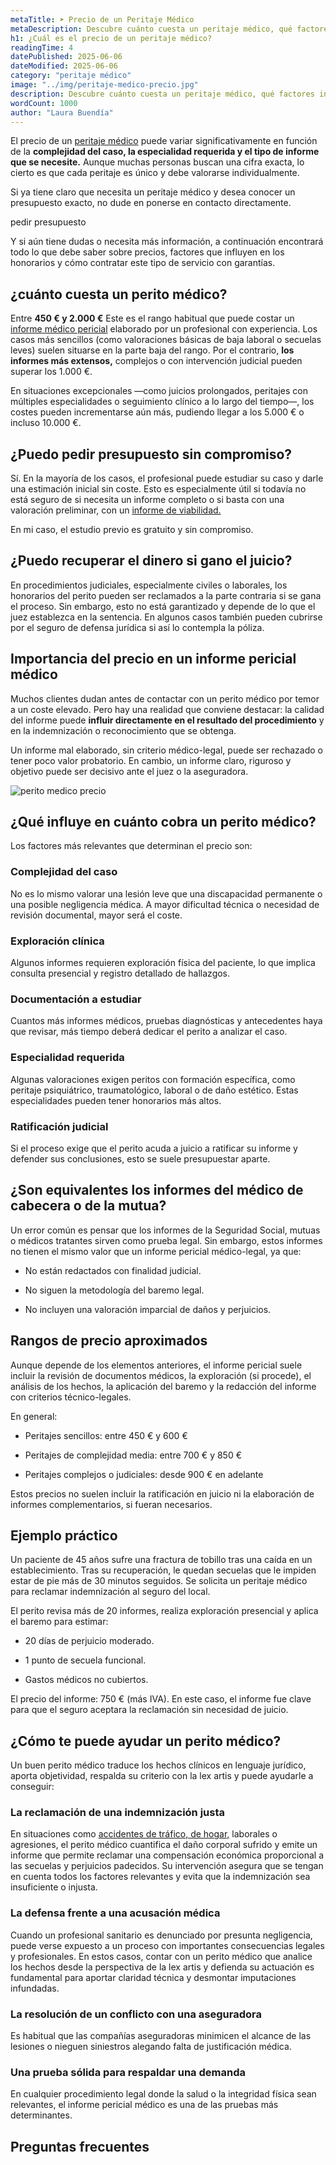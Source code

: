 ```yaml
---
metaTitle: ➤ Precio de un Peritaje Médico
metaDescription: Descubre cuánto cuesta un peritaje médico, qué factores influyen en su precio y por qué es clave solicitar un presupuesto personalizado según tu caso.
h1: ¿Cuál es el precio de un peritaje médico?
readingTime: 4
datePublished: 2025-06-06
dateModified: 2025-06-06
category: "peritaje médico"
image: "../img/peritaje-medico-precio.jpg"
description: Descubre cuánto cuesta un peritaje médico, qué factores influyen en su precio y por qué es clave solicitar un presupuesto personalizado según tu caso.
wordCount: 1000
author: "Laura Buendía"
---
```



El precio de un [peritaje médico](/peritaje-medico/que-es-un-peritaje-medico/) puede variar significativamente en función de la **complejidad del caso, la especialidad requerida y el tipo de informe que se necesite.** Aunque muchas personas buscan una cifra exacta, lo cierto es que cada peritaje es único y debe valorarse individualmente.

Si ya tiene claro que necesita un peritaje médico y desea conocer un presupuesto exacto, no dude en ponerse en contacto directamente.

<MainCta modifier="service-page">pedir presupuesto</MainCta>

Y si aún tiene dudas o necesita más información, a continuación encontrará todo lo que debe saber sobre precios, factores que influyen en los honorarios y cómo contratar este tipo de servicio con garantías.

## ¿cuánto cuesta un perito médico?

Entre **450 € y 2.000 €** Este es el rango habitual que puede costar un [informe médico pericial](/servicios/informes-medicos-periciales/) elaborado por un profesional con experiencia. Los casos más sencillos (como valoraciones básicas de baja laboral o secuelas leves) suelen situarse en la parte baja del rango. Por el contrario, **los informes más extensos,** complejos o con intervención judicial pueden superar los 1.000 €.

En situaciones excepcionales —como juicios prolongados, peritajes con múltiples especialidades o seguimiento clínico a lo largo del tiempo—, los costes pueden incrementarse aún más, pudiendo llegar a los 5.000 € o incluso 10.000 €.

## ¿Puedo pedir presupuesto sin compromiso?

Sí. En la mayoría de los casos, el profesional puede estudiar su caso y darle una estimación inicial sin coste. Esto es especialmente útil si todavía no está seguro de si necesita un informe completo o si basta con una valoración preliminar, con un [informe de viabilidad.](/servicios/informes-viabilidad/)

En mi caso, el estudio previo es gratuito y sin compromiso.

<CtaLinks modifier="service-page" />

## ¿Puedo recuperar el dinero si gano el juicio?

En procedimientos judiciales, especialmente civiles o laborales, los honorarios del perito pueden ser reclamados a la parte contraria si se gana el proceso. Sin embargo, esto no está garantizado y depende de lo que el juez establezca en la sentencia. En algunos casos también pueden cubrirse por el seguro de defensa jurídica si así lo contempla la póliza.

## Importancia del precio en un informe pericial médico

Muchos clientes dudan antes de contactar con un perito médico por temor a un coste elevado. Pero hay una realidad que conviene destacar: la calidad del informe puede **influir directamente en el resultado del procedimiento** y en la indemnización o reconocimiento que se obtenga.

Un informe mal elaborado, sin criterio médico-legal, puede ser rechazado o tener poco valor probatorio. En cambio, un informe claro, riguroso y objetivo puede ser decisivo ante el juez o la aseguradora.

<Image
  loading="lazy"
  src={img}
  alt="perito medico precio"
  width={600}
  height={400}
/>

## ¿Qué influye en cuánto cobra un perito médico?

Los factores más relevantes que determinan el precio son:

### Complejidad del caso

No es lo mismo valorar una lesión leve que una discapacidad permanente o una posible negligencia médica. A mayor dificultad técnica o necesidad de revisión documental, mayor será el coste.

### Exploración clínica

Algunos informes requieren exploración física del paciente, lo que implica consulta presencial y registro detallado de hallazgos.

### Documentación a estudiar

Cuantos más informes médicos, pruebas diagnósticas y antecedentes haya que revisar, más tiempo deberá dedicar el perito a analizar el caso.

### Especialidad requerida

Algunas valoraciones exigen peritos con formación específica, como peritaje psiquiátrico, traumatológico, laboral o de daño estético. Estas especialidades pueden tener honorarios más altos.

### Ratificación judicial

Si el proceso exige que el perito acuda a juicio a ratificar su informe y defender sus conclusiones, esto se suele presupuestar aparte.

## ¿Son equivalentes los informes del médico de cabecera o de la mutua?

Un error común es pensar que los informes de la Seguridad Social, mutuas o médicos tratantes sirven como prueba legal. Sin embargo, estos informes no tienen el mismo valor que un informe pericial médico-legal, ya que:

- No están redactados con finalidad judicial.

- No siguen la metodología del baremo legal.

- No incluyen una valoración imparcial de daños y perjuicios.

## Rangos de precio aproximados

Aunque depende de los elementos anteriores, el informe pericial suele incluir la revisión de documentos médicos, la exploración (si procede), el análisis de los hechos, la aplicación del baremo y la redacción del informe con criterios técnico-legales.

En general:

- Peritajes sencillos: entre 450 € y 600 €

- Peritajes de complejidad media: entre 700 € y 850 €

- Peritajes complejos o judiciales: desde 900 € en adelante

Estos precios no suelen incluir la ratificación en juicio ni la elaboración de informes complementarios, si fueran necesarios.

## Ejemplo práctico

Un paciente de 45 años sufre una fractura de tobillo tras una caída en un establecimiento. Tras su recuperación, le quedan secuelas que le impiden estar de pie más de 30 minutos seguidos. Se solicita un peritaje médico para reclamar indemnización al seguro del local.

El perito revisa más de 20 informes, realiza exploración presencial y aplica el baremo para estimar:

- 20 días de perjuicio moderado.

- 1 punto de secuela funcional.

- Gastos médicos no cubiertos.

El precio del informe: 750 € (más IVA). En este caso, el informe fue clave para que el seguro aceptara la reclamación sin necesidad de juicio.

## ¿Cómo te puede ayudar un perito médico?

Un buen perito médico traduce los hechos clínicos en lenguaje jurídico, aporta objetividad, respalda su criterio con la lex artis y puede ayudarle a conseguir:

### La reclamación de una indemnización justa

En situaciones como [accidentes de tráfico, de hogar,](/servicios/accidentes-de-trafico-y-hogar/) laborales o agresiones, el perito médico cuantifica el daño corporal sufrido y emite un informe que permite reclamar una compensación económica proporcional a las secuelas y perjuicios padecidos. Su intervención asegura que se tengan en cuenta todos los factores relevantes y evita que la indemnización sea insuficiente o injusta.

### La defensa frente a una acusación médica

Cuando un profesional sanitario es denunciado por presunta negligencia, puede verse expuesto a un proceso con importantes consecuencias legales y profesionales. En estos casos, contar con un perito médico que analice los hechos desde la perspectiva de la lex artis y defienda su actuación es fundamental para aportar claridad técnica y desmontar imputaciones infundadas.

### La resolución de un conflicto con una aseguradora

Es habitual que las compañías aseguradoras minimicen el alcance de las lesiones o nieguen siniestros alegando falta de justificación médica.

### Una prueba sólida para respaldar una demanda

En cualquier procedimiento legal donde la salud o la integridad física sean relevantes, el informe pericial médico es una de las pruebas más determinantes.

## Preguntas frecuentes

<FAQ faqs={FAQ_PERITAJE_MEDICO_PRECIO} />
